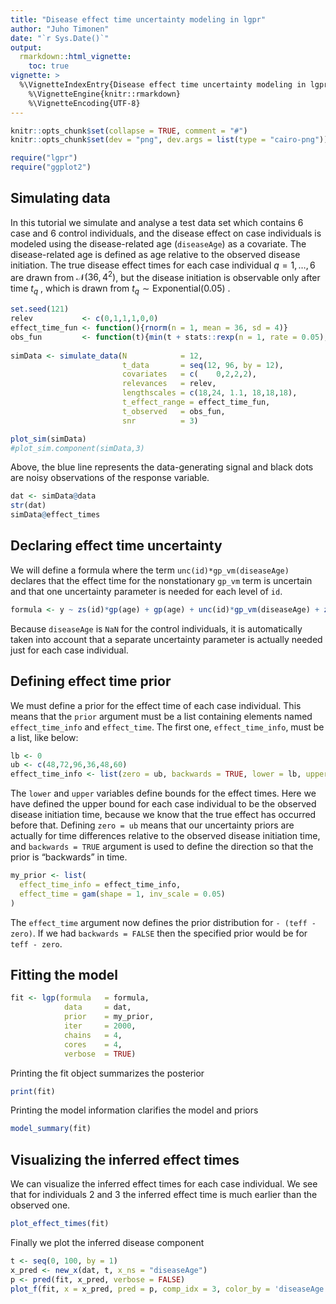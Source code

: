 ```yaml
---
title: "Disease effect time uncertainty modeling in lgpr"
author: "Juho Timonen"
date: "`r Sys.Date()`"
output: 
  rmarkdown::html_vignette:
    toc: true
vignette: >
  %\VignetteIndexEntry{Disease effect time uncertainty modeling in lgpr}
    %\VignetteEngine{knitr::rmarkdown}
    %\VignetteEncoding{UTF-8}
---
```


```r
knitr::opts_chunk$set(collapse = TRUE, comment = "#")
knitr::opts_chunk$set(dev = "png", dev.args = list(type = "cairo-png"))
```

```r
require("lgpr")
require("ggplot2")
```

## Simulating data

In this tutorial we simulate and analyse a test data set which contains 6 case and 6 control individuals, and the disease effect on case individuals is modeled using the disease-related age (`diseaseAge`) as a covariate. The disease-related age is defined as age relative to the observed disease initiation. The true disease effect times for each case individual $q=1, \ldots,6$ are drawn from $\mathcal{N}(36,4^2)$, but the disease initiation is observable only after time $t_q$ , which is drawn from  $t_q∼\text{Exponential}(0.05)$ .

```r
set.seed(121)
relev           <- c(0,1,1,1,0,0)
effect_time_fun <- function(){rnorm(n = 1, mean = 36, sd = 4)}
obs_fun         <- function(t){min(t + stats::rexp(n = 1, rate = 0.05), 96 - 1e-5)}
  
simData <- simulate_data(N            = 12,
                         t_data       = seq(12, 96, by = 12),
                         covariates   = c(    0,2,2,2),
                         relevances   = relev,
                         lengthscales = c(18,24, 1.1, 18,18,18),
                         t_effect_range = effect_time_fun,
                         t_observed   = obs_fun,
                         snr          = 3)

plot_sim(simData)
#plot_sim.component(simData,3)
```
Above, the blue line represents the data-generating signal and black dots are
noisy observations of the response variable.

```r
dat <- simData@data
str(dat)
simData@effect_times
```

## Declaring effect time uncertainty

We will define a formula where the term `unc(id)*gp_vm(diseaseAge)`
declares that the effect time for the nonstationary `gp_vm` term is uncertain and that one uncertainty parameter is needed for each level of `id`.

```r
formula <- y ~ zs(id)*gp(age) + gp(age) + unc(id)*gp_vm(diseaseAge) + zs(z1)*gp(age) + zs(z2)*gp(age) + zs(z3)*gp(age)
```

Because `diseaseAge` is `NaN`
for the control individuals, it is automatically taken into account that
a separate uncertainty parameter is actually needed just for each case individual.

## Defining effect time prior

We must define a prior for the effect time of each case individual. This means that the `prior` argument must be a list containing elements named `effect_time_info` and `effect_time`. The first one, `effect_time_info`, must be a list, like below:

```r
lb <- 0
ub <- c(48,72,96,36,48,60)
effect_time_info <- list(zero = ub, backwards = TRUE, lower = lb, upper = ub)
```

The `lower` and `upper` variables define bounds for the effect times. Here
we have defined the upper bound for each case individual to be the observed disease initiation time, because we know that the true effect has occurred before that. Defining `zero = ub` means that our uncertainty priors are actually for time differences relative to the observed disease initiation time, and `backwards = TRUE` argument is used to define the direction so that the prior is "backwards" in time.

```r
my_prior <- list(
  effect_time_info = effect_time_info,
  effect_time = gam(shape = 1, inv_scale = 0.05)
)
```

The `effect_time` argument now defines the prior distribution for `- (teff - zero)`. If we had `backwards = FALSE` then the specified prior would be for
`teff - zero`.

## Fitting the model

```r
fit <- lgp(formula   = formula,
            data     = dat,
            prior    = my_prior,
            iter     = 2000,
            chains   = 4,
            cores    = 4,
            verbose  = TRUE)
```

Printing the fit object summarizes the posterior
```r
print(fit)
```

Printing the model information clarifies the model and priors
```r
model_summary(fit)
```

## Visualizing the inferred effect times
We can visualize the inferred effect times for each case individual. We see
that for individuals 2 and 3 the inferred effect time is much earlier than the observed one.
```r
plot_effect_times(fit)
```

Finally we plot the inferred disease component
```r
t <- seq(0, 100, by = 1)
x_pred <- new_x(dat, t, x_ns = "diseaseAge")
p <- pred(fit, x_pred, verbose = FALSE)
plot_f(fit, x = x_pred, pred = p, comp_idx = 3, color_by = 'diseaseAge')
```


